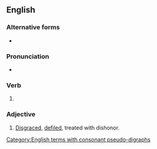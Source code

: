 ==English==

===Alternative forms===
* {{l|en|dishonoured}}

===Pronunciation===
* {{a|UK}} {{IPA|en|/dɪsˈɒnəd/}}

===Verb===
{{head|en|verb form}}

# {{en-past of|dishonor}}

===Adjective===
{{en-adj}}

# [[disgrace|Disgraced]], [[defile]]d, treated with dishonor.

[[Category:English terms with consonant pseudo-digraphs]]